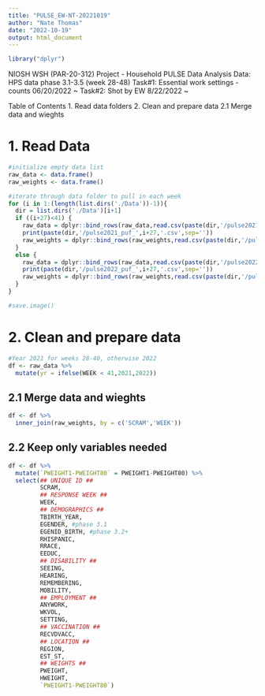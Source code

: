 ```yaml
---
title: "PULSE_EW-NT-20221019"
author: "Nate Thomas"
date: "2022-10-19"
output: html_document
---
```


```r
library("dplyr")
```

NIOSH WSH (PAR-20-312) Project - Household PULSE Data Analysis
Data: HPS data phase 3.1-3.5 (week 28-48)
Task#1: Essential work settings - counts 06/20/2022 ~
Task#2: Shot by EW 8/22/2022 ~

Table of Contents
1. Read data folders
2. Clean and prepare data
2.1 Merge data and wieghts

# 1. Read Data

```r
#initialize empty data list
raw_data <- data.frame()
raw_weights <- data.frame()

#iterate through data folder to pull in each week
for (i in 1:(length(list.dirs('./Data'))-1)){
  dir = list.dirs('./Data')[i+1]
  if ((i+27)<41) {
    raw_data = dplyr::bind_rows(raw_data,read.csv(paste(dir,'/pulse2021_puf_',i+27,'.csv',sep='')))
    print(paste(dir,'/pulse2021_puf_',i+27,'.csv',sep=''))
    raw_weights = dplyr::bind_rows(raw_weights,read.csv(paste(dir,'/pulse2021_repwgt_puf_',i+27,'.csv',sep='')))
  }
  else {
    raw_data = dplyr::bind_rows(raw_data,read.csv(paste(dir,'/pulse2022_puf_',i+27,'.csv',sep='')))
    print(paste(dir,'/pulse2022_puf_',i+27,'.csv',sep=''))
    raw_weights = dplyr::bind_rows(raw_weights,read.csv(paste(dir,'/pulse2022_repwgt_puf_',i+27,'.csv',sep='')))
  }
}

#save.image()
```

# 2. Clean and prepare data

```r
#Year 2021 for weeks 28-40, otherwise 2022
df <- raw_data %>% 
  mutate(yr = ifelse(WEEK < 41,2021,2022))
```

## 2.1 Merge data and wieghts

```r
df <- df %>%
  inner_join(raw_weights, by = c('SCRAM','WEEK'))
```

## 2.2 Keep only variables needed

```r
df <- df %>%
  mutate(`PWEIGHT1-PWEIGHT80` = PWEIGHT1-PWEIGHT80) %>%
  select(## UNIQUE ID ##
         SCRAM,
         ## RESPONSE WEEK ##
         WEEK,
         ## DEMOGRAPHICS ##
         TBIRTH_YEAR,
         EGENDER, #phase 3.1
         EGENID_BIRTH, #phase 3.2+
         RHISPANIC,
         RRACE,
         EEDUC,
         ## DISABILITY ##
         SEEING,
         HEARING,
         REMEMBERING,
         MOBILITY,
         ## EMPLOYMENT ##
         ANYWORK,
         WKVOL,
         SETTING,
         ## VACCINATION ##
         RECVDVACC,
         ## LOCATION ##
         REGION,
         EST_ST,
         ## WEIGHTS ##
         PWEIGHT,
         HWEIGHT,
         `PWEIGHT1-PWEIGHT80`)
```
